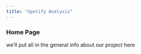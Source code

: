 ```yaml
---
title: "Spotify Analysis"
---
```


### Home Page

we'll put all in the general info about our project here